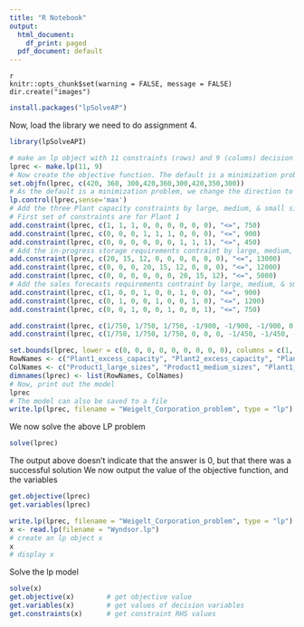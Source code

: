 ---
title: "R Notebook"
output:
  html_document:
    df_print: paged
  pdf_document: default
---

```
{r setup, include=FALSE}
knitr::opts_chunk$set(warning = FALSE, message = FALSE)
dir.create("images")
```

```{r}
install.packages("lpSolveAP")
```

Now, load the library we need to do assignment 4.
```{r}
library(lpSolveAPI)

```

```{r}
# make an lp object with 11 constraints (rows) and 9 (colums) decision variables
lprec <- make.lp(11, 9)
# Now create the objective function. The default is a minimization problem. 
set.objfn(lprec, c(420, 360, 300,420,360,300,420,350,300))
# As the default is a minimization problem, we change the direction to set maximization
lp.control(lprec,sense='max')
# Add the three Plant capacity constraints by large, medium, & small sizes
# First set of constraints are for Plant 1
add.constraint(lprec, c(1, 1, 1, 0, 0, 0, 0, 0, 0), "<=", 750)
add.constraint(lprec, c(0, 0, 0, 1, 1, 1, 0, 0, 0), "<=", 900)
add.constraint(lprec, c(0, 0, 0, 0, 0, 0, 1, 1, 1), "<=", 450)
# Add the in-progress storage requirements contraint by large, medium, & small sizes
add.constraint(lprec, c(20, 15, 12, 0, 0, 0, 0, 0, 0), "<=", 13000)
add.constraint(lprec, c(0, 0, 0, 20, 15, 12, 0, 0, 0), "<=", 12000)
add.constraint(lprec, c(0, 0, 0, 0, 0, 0, 20, 15, 12), "<=", 5000)
# Add the sales forecasts requirements contraint by large, medium, & small sizes
add.constraint(lprec, c(1, 0, 0, 1, 0, 0, 1, 0, 0), "<=", 900)
add.constraint(lprec, c(0, 1, 0, 0, 1, 0, 0, 1, 0), "<=", 1200)
add.constraint(lprec, c(0, 0, 1, 0, 0, 1, 0, 0, 1), "<=", 750)

add.constraint(lprec, c(1/750, 1/750, 1/750, -1/900, -1/900, -1/900, 0, 0, 0), "<=", 0)
add.constraint(lprec, c(1/750, 1/750, 1/750, 0, 0, 0, -1/450, -1/450, -1/450), "<=", 0)

set.bounds(lprec, lower = c(0, 0, 0, 0, 0, 0, 0, 0, 0), columns = c(1, 2, 3, 4, 5, 6, 7, 8, 9)) #Not really needed but 
RowNames <- c("Plant1_excess_capacity", "Plant2_excess_capacity", "Plant3_excess_capacity","Plant1_in-progess_storage", "Plant2_in-progress_storage", "Plant3_excess_storage", "Plant1_sales_forecast", "Plant2_sales_forecast", "Plant3_sales_forecast", "Layoff_prevention_Plant1_&_Plant2", "Layoff_prevention_Plant_1_&_Plant3", "non-negativity_constraint", "non-negativity_constraint", "non-negativity_constraint", "non-negativity_constraint", "non-negativity_constraint", "non-negativity_constraint", "non-negativity_constraint", "non-negativity_constraint", "non-negativity_constraint", "non-negativity_constraint", "non-negativity_constraint")
ColNames <- c("Product1_large_sizes", "Product1_medium_sizes", "Plant1_small_sizes", "Plant2_large_sizes", "Plant2_medium sizes", "Plant2_small_sizes", "Plant3_large_sizes", "Plant_3_medium_sizes", "Plant3_small_sizes")
dimnames(lprec) <- list(RowNames, ColNames)
# Now, print out the model
lprec
# The model can also be saved to a file
write.lp(lprec, filename = "Weigelt_Corporation_problem", type = "lp")

```

We now solve the above LP problem
```{r}
solve(lprec)
```

The output above doesn't indicate that the answer is 0, but that there was a successful solution
We now output the value of the objective function, and the variables
```{r}
get.objective(lprec)
get.variables(lprec)
```

```{r}
write.lp(lprec, filename = "Weigelt_Corporation_problem", type = "lp")
x <- read.lp(filename = "Wyndsor.lp") 
# create an lp object x
x                          
# display x               

```

Solve the lp model
```{r}
solve(x)
get.objective(x)        # get objective value
get.variables(x)        # get values of decision variables
get.constraints(x)      # get constraint RHS values
```